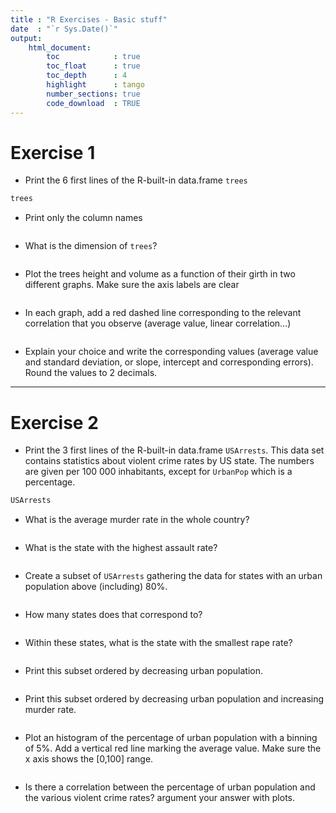 ```yaml
---
title : "R Exercises - Basic stuff"
date  : "`r Sys.Date()`"
output: 
    html_document:
        toc            : true
        toc_float      : true
        toc_depth      : 4
        highlight      : tango
        number_sections: true
        code_download  : TRUE
---
```



# Exercise 1

- Print the 6 first lines of the R-built-in data.frame `trees`

```r
trees
```

- Print only the column names

```r

```

- What is the dimension of `trees`?

```r

```

- Plot the trees height and volume as a function of their girth in two different graphs. Make sure the axis labels are clear


```r

```

- In each graph, add a red dashed line corresponding to the relevant correlation that you observe (average value, linear correlation...)

```r

```

- Explain your choice and write the corresponding values (average value and standard deviation, or slope, intercept and corresponding errors). Round the values to 2 decimals.



-------

# Exercise 2 

- Print the 3 first lines of the R-built-in data.frame `USArrests`. This data set contains statistics about violent crime rates by US state. The numbers are given per 100 000 inhabitants, except for `UrbanPop` which is a percentage.

```r
USArrests
```

- What is the average murder rate in the whole country?

```r

```

- What is the state with the highest assault rate?

```r

```

- Create a subset of `USArrests` gathering the data for states with an urban population above (including) 80%.

```r

```

- How many states does that correspond to?

```r

```

- Within these states, what is the state with the smallest rape rate?

```r

```

- Print this subset ordered by decreasing urban population.

```r

```

- Print this subset ordered by decreasing urban population and increasing murder rate.

```r

```

- Plot an histogram of the percentage of urban population with a binning of 5%. Add a vertical red line marking the average value. Make sure the x axis shows the [0,100] range.

```r

```

- Is there a correlation between the percentage of urban population and the various violent crime rates? argument your answer with plots.

```r

```
